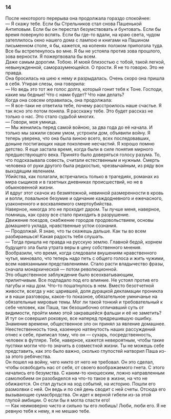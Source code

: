 ### 14 {-}

После некоторого перерыва она продолжала гораздо спокойнее:<br/> — Я скажу тебе. Если бы Стрельников стал снова Пашенькой Антиповым. Если бы он перестал безумствовать и бунтовать. Если бы время повернуло вспять. Если бы где-то вдали, на краю света, чудом затеплилось окно нашего дома с лампою и книгами на Пашином письменном столе, я бы, кажется, на коленях ползком приползла туда. Все бы встрепенулось во мне. Я бы не устояла против зова прошлого, зова верности. Я пожертвовала бы всем.<br/> Даже самым дорогим. Тобою. И моей близостью с тобой, такой легкой, невынужденной, саморазумеющейся. О прости. Я не то говорю. Это не правда.<br/> Она бросилась на шею к нему и разрыдалась. Очень скоро она пришла в себя. Утирая слезы, она говорила:<br/> — Но ведь это тот же голос долга, который гонит тебя к Тоне. Господи, какие мы бедные! Что с нами будет? Что нам делать?<br/> Когда она совсем оправилась, она продолжала:<br/> — Я все-таки не ответила тебе, почему расстроилось наше счастье. Я так ясно это потом поняла. Я расскажу тебе. Это будет рассказ не только о нас. Это стало судьбой многих.<br/> — Говори, моя умница.<br/> — Мы женились перед самой войною, за два года до её начала. И только мы зажили своим умом, устроили дом, объявили войну. Я теперь уверена, что она была виною всего, всех последовавших, доныне постигающих наше поколение несчастий. Я хорошо помню детство. Я еще застала время, когда были в силе понятия мирного предшествующего века. Принято было доверяться голосу разума. То, что подсказывала совесть, считали естественным и нужным. Смерть человека от руки другого была редкостью, чрезвычайным, из ряду вон выходящим явлением.<br/> Убийства, как полагали, встречались только в трагедиях, романах из мира сыщиков и в газетных дневниках происшествий, но не в обыкновенной жизни.<br/> И вдруг этот скачок из безмятежной, невинной размеренности в кровь и вопли, повальное безумие и одичание каждодневного и ежечасного, узаконенного и восхваляемого смертоубийства.<br/> Наверное, никогда это не проходит даром. Ты лучше меня, наверное, помнишь, как сразу все стало приходить в разрушение.<br/> Движение поездов, снабжение городов продовольствием, основы домашнего уклада, нравственные устои сознания.<br/> — Продолжай. Я знаю, что ты скажешь дальше. Как ты во всем разбираешься! Какая радость тебя слушать.<br/> — Тогда пришла не правда на русскую землю. Главной бедой, корнем будущего зла была утрата веры в цену собственного мнения. Вообразили, что время, когда следовали внушениям нравственного чутья, миновало, что теперь надо петь с общего голоса и жить чужими, всем навязанными представлениями. Стало расти владычество фразы, сначала монархической — потом революционной.<br/> Это общественное заблуждение было всеохватывающим, прилипчивым. Все подпадало под его влияние. Не устоял против его пагубы и наш дом. Что-то пошатнулось в нем. Вместо безотчетной живости, всегда у нас царившей, доля дурацкой декламации проникла и в наши разговоры, какое-то показное, обязательное умничанье на обязательные мировые темы. Мог ли такой тонкий и требовательный к себе человек, как Паша, так безошибочно отличавший суть от видимости, пройти мимо этой закравшейся фальши и её не заметить?<br/> И тут он совершил роковую, все наперед предрешившую ошибку.<br/> Знамение времени, общественное зло он принял за явление домашнее. Неестественность тона, казенную натянутость наших рассуждений отнес к себе, приписал тому, что он — сухарь, посредственность, человек в футляре. Тебе, наверное, кажется невероятным, чтобы такие пустяки могли что-то значить в совместной жизни. Ты не можешь себе представить, как это было важно, сколько глупостей натворил Паша из-за этого ребячества.<br/> Он пошел на войну, чего никто от него не требовал. Он это сделал, чтобы освободить нас от себя, от своего воображаемого гнета. С этого начались его безумства. С каким-то юношеским, ложно направленным самолюбием он разобиделся на что-то такое в жизни, на что не обижаются. Он стал дуться на ход событий, на историю. Пошли его размолвки с ней. Он ведь и по сей день сводит с ней счеты. Отсюда его вызывающие сумасбродства. Он идет к верной гибели из-за этой глупой амбиции. О если бы я могла спасти его!<br/> — Как неимоверно чисто и сильно ты его любишь! Люби, люби его. Я не ревную тебя к нему, я не мешаю тебе.

